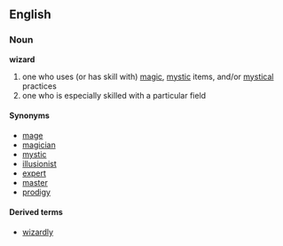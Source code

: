 ==English==

===Noun===
'''wizard'''

# one who uses (or has skill with) [[magic]], [[mystic]] items, and/or [[mystical]] practices
# one who is especially skilled with a particular field

====Synonyms====
*[[mage]]
*[[magician]]
*[[mystic]]
*[[illusionist]]
*[[expert]]
*[[master]]
*[[prodigy]]

====Derived terms====
* [[wizardly]]
